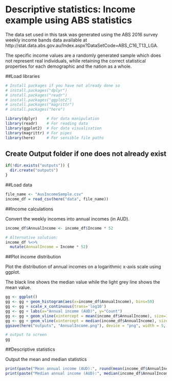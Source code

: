 # Descriptive statistics: Income example using ABS statistics

The data set used in this task was generated using the ABS 2016 survey weekly income bands data available at http://stat.data.abs.gov.au/Index.aspx?DataSetCode=ABS_C16_T13_LGA. 

The specific income values are a randomly generated sample which does not represent real individuals, while retaining the correct statistical properties for each demographic and the nation as a whole.


##Load libraries
```{r Libraries}
# Install packages if you have not already done so 
# install.packages("dplyr") 
# install.packages("readr")
# install.packages("ggplot2") 
# install.packages("magrittr") 
# install.packages("here")

library(dplyr)    # For data manipulation 
library(readr)    # For reading data 
library(ggplot2)  # For data visualisation 
library(magrittr) # For pipes 
library(here)     # For sensible file paths 

```

## Create Output folder if one does not already exist 
``` {r outputfolder}
if(!dir.exists("outputs")) {
  dir.create("outputs")
}

``` 


##Load data

```{r LoadDataFromCSV}
file_name <- "AusIncomeSample.csv"
income_df = read_csv(here("data", file_name))

```


##Income calculations

Convert the weekly incomes into annual incomes (in AUD).

```{r AnnualIncome}
income_df$AnnualIncome <- income_df$Income * 52 

# Alternative solution: 
income_df %<>% 
  mutate(AnnualIncome = Income * 52)

```


##Plot income distribution

Plot the distribution of annual incomes on a logarithmic x-axis scale using ggplot.

The black line shows the median value while the light grey line shows the mean value.

```{r IncomePlot}
gg <- ggplot()
gg <- gg + geom_histogram(aes(x=income_df$AnnualIncome), bins=50)
gg <- gg + scale_x_continuous(trans='log10')
gg <- gg + labs(x="Annual income (AUD)", y="Count")
gg <- gg + geom_vline(xintercept = mean(income_df$AnnualIncome), size=1.5, colour = "grey")
gg <- gg + geom_vline(xintercept = median(income_df$AnnualIncome), size=1.5, colour = "black")
ggsave(here("outputs", "AnnualIncome.png"), device = "png", width = 5, height = 4)

# output to screen
gg

```


##Descriptive statistics

Output the mean and median statistics

```{r DescriptiveStatistics}
print(paste("Mean annual income (AUD):", round(mean(income_df$AnnualIncome), 1)))
print(paste("Median annual income (AUD):", median(income_df$AnnualIncome)))

```

